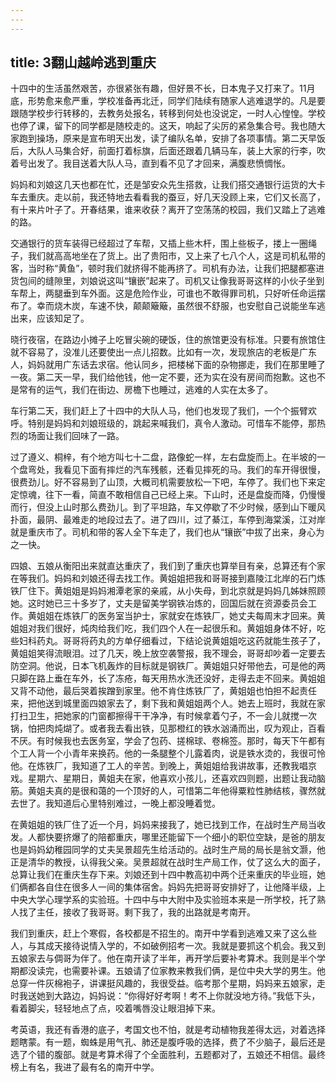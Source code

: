 ```yaml
---
---
---
```

title: 3翻山越岭逃到重庆
---




十四中的生活虽然艰苦，亦很紧张有趣，但好景不长，日本鬼子又打来了。11月底，形势愈来愈严重，学校准备再北迁，同学们陆续有随家人逃难退学的。凡是要跟随学校步行转移的，去教务处报名，转移到何处也没说定，一时人心惶惶。学校也停了课，留下的同学都是随校走的。这天，响起了尖厉的紧急集合号。我也随大家跑到操场，原来是宣布明天出发，读了编队名单，安排了各项事情。第二天早饭后，大队人马集合好，前面打着标旗，后面还跟着几辆马车，装上大家的行李，吹着号出发了。我目送着大队人马，直到看不见了才回来，满腹悲愤惆怅。

妈妈和刘娘这几天也都在忙，还是邹安众先生搭救，让我们搭交通银行运货的大卡车去重庆。走以前，我还特地去看看我的蚕豆，好几天没顾上来，它们又长高了，有十来片叶子了。开春结果，谁来收获？离开了空荡荡的校园，我们又踏上了逃难的路。

交通银行的货车装得已经超过了车帮，又插上些木杆，围上些板子，搂上一圈绳子，我们就高高地坐在了货上。出了贵阳市，又上来了七八个人，这是司机私带的客，当时称“黄鱼”，顿时我们就挤得不能再挤了。司机有办法，让我们把腿都塞进货包间的缝隙里，刘娘说这叫“镶嵌”起来了。司机又让像我哥哥这样的小伙子坐到车帮上，两腿垂到车外面。这是危险作业，可谁也不敢得罪司机，只好听任命运摆布了。幸而烧木炭，车速不快，颠颠簸簸，虽然很不舒服，也安慰自己说能坐车逃出来，应该知足了。

晓行夜宿，在路边小摊子上吃冒尖碗的硬饭，住的旅馆更没有标准。只要有旅馆住就不容易了，没准儿还要使出一点儿招数。比如有一次，发现旅店的老板是广东人，妈妈就用广东话去求宿。他认同乡，把楼梯下面的杂物挪走，我们在那里睡了一夜。第二天一早，我们给他钱，他一定不要，还为实在没有房间而抱歉。这也不是常有的运气，我们在街边、房檐下也睡过，逃难的人实在太多了。

车行第二天，我们赶上了十四中的大队人马，他们也发现了我们，一个个振臂欢呼。特别是妈妈和刘娘班级的，跳起来喊我们，真令人激动。可惜车不能停，那热烈的场面让我们回味了一路。

过了遵义、桐梓，有个地方叫七十二盘，路像蛇一样，左右盘旋而上。在半坡的一个盘弯处，我看见下面有摔烂的汽车残骸，还看见摔死的马。我们的车开得很慢，很费劲儿。好不容易到了山顶，大概司机需要放松一下吧，车停了。我们也下来定定惊魂，往下一看，简直不敢相信自己已经上来。下山时，还是盘旋而降，仍慢慢而行，但没上山时那么费劲儿。到了平坦路，车又停歇了不少时候，感到山下暖风扑面，最阴、最难走的地段过去了。进了四川，过了綦江，车停到海棠溪，江对岸就是重庆市了。司机和带的客人全下车走了，我们也从“镶嵌”中拔了出来，身心为之一快。

四娘、五娘从衡阳出来就直达重庆了，我们到了重庆也算举目有亲，总算还有个家在等我们。妈妈和刘娘还得去找工作。黄姐姐把我和哥哥接到嘉陵江北岸的石门炼铁厂住下。黄姐姐是妈妈湘潭老家的亲戚，从小失母，到北京就是妈妈几姊妹照顾她。这时她已三十多岁了，丈夫是留美学钢铁冶炼的，回国后就在资源委员会工作。黄姐姐在炼铁厂的医务室当护士，家就安在炼铁厂，她丈夫每周末才回来。黄姐姐对我们很好，炖肉给我们吃，我们四个人在一起很乐和。黄姐姐身体不好，吃些妇科药丸。哥哥将药丸的方单仔细看过，下结论说黄姐姐吃这药就能生孩子了，黄姐姐笑得流眼泪。过了几天，晚上放空袭警报，我不理会，哥哥却吵着一定要去防空洞。他说，日本飞机轰炸的目标就是钢铁厂。黄姐姐只好带他去，可是他的两只脚在路上垂在车外，长了冻疮，每天用热水洗还没好，走得去走不回来。黄姐姐又背不动他，最后哭着挨蹭到家里。他不肯住炼铁厂了，黄姐姐也怕担不起责任来，把他送到城里面四娘家去了，剩下我和黄姐姐两个人。她去上班时，我就在家打扫卫生，把她家的门窗都擦得干干净净，有时候拿着勺子，不一会儿就搅一次锅，怕把肉炖煳了。或者我去看出铁，见那橙红的铁水汹涌而出，叹为观止，百看不厌。有时候我也去医务室，学会了包药、搓棉球、卷棉签。那时，每天下午都有个工人背一个小青年来换药。他的一条腿整个儿露着肉，说是铁水烫的，我很可怜他。在炼铁厂，我知道了工人的辛苦。到晚上，黄姐姐给我讲故事，还教我唱京戏。星期六、星期日，黄姐夫在家，他喜欢小孩儿，还喜欢四则题，出题让我动脑筋。黄姐夫真的是很和蔼的一个顶好的人，可惜第二年他得粟粒性肺结核，骤然就去世了。我知道后心里特别难过，一晚上都没睡着觉。

在黄姐姐的铁厂住了近一个月，妈妈来接我了，她已找到工作，在战时生产局当收发。人都快要挤爆了的陪都重庆，哪里还能留下一个细小的职位空缺，是爸的朋友也是妈妈幼稚园同学的丈夫吴景超先生给活动的。战时生产局的局长是翁文灏，他正是清华的教授，认得我父亲。吴景超就在战时生产局工作，仗了这么大的面子，总算让我们在重庆生存下来。刘娘还到十四中教高初中两个迁来重庆的毕业班，她们俩都各自住在很多人一间的集体宿舍。妈妈先把哥哥安排好了，让他降半级，上中央大学心理学系的实验班。十四中与中大附中及实验班本来是一所学校，托了熟人找了主任，接收了我哥哥。剩下我了，我的出路就是考南开。

我们到重庆，赶上个寒假，各校都是不招生的。南开中学看到逃难又来了这么些人，与其成天接待说情入学的，不如破例招考一次。我就是要抓这个机会。我又到五娘家去与倜哥为伴了。他在南开读了半年，再开学后要补考算术。我则是半个学期都没读完，也需要补课。五娘请了位家教来教我们俩，是位中央大学的男生。他总穿一件灰棉袍子，讲课挺风趣的，我很受益。临考那个星期，妈妈来五娘家，走时我送她到大路边，妈妈说：“你得好好考啊！考不上你就没地方待。”我低下头，看着脚尖，轻轻地点了点，咬着嘴唇没让眼泪掉下来。

考英语，我还有香港的底子，考国文也不怕，就是考动植物我差得太远，对着选择题瞎蒙。有一题，蜘蛛是用气孔、肺还是腹呼吸的选择，费了不少脑子，最后还是选了个错的腹部。就是考算术得了个全面胜利，五题都对了，五娘还不相信。最终榜上有名，我进了最有名的南开中学。
